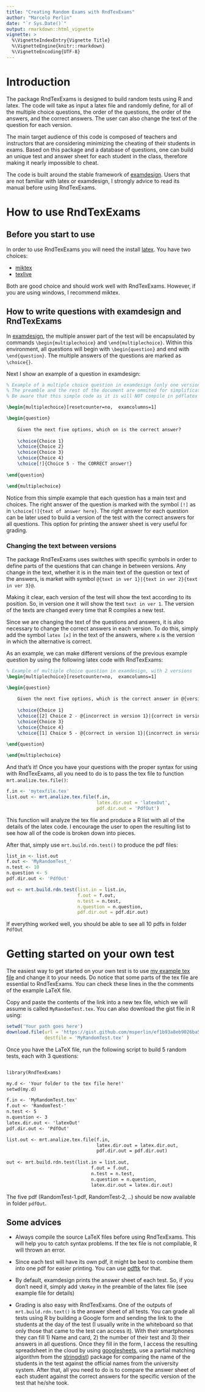 ---
title: "Creating Random Exams with RndTexExams"
author: "Marcelo Perlin"
date: "`r Sys.Date()`"
output: rmarkdown::html_vignette
vignette: >
  %\VignetteIndexEntry{Vignette Title}
  %\VignetteEngine{knitr::rmarkdown}
  %\VignetteEncoding{UTF-8}
---

# Introduction

The package RndTexExams is designed to build random tests using R and latex. The code will take as input a latex file and  randomly define, for all of the multiple choice questions, the order of the questions, the order of the answers, and the correct answers. The user can also change the text of the question for each version.

The main target audience of this code is composed of teachers and instructors that are considering minimizing the cheating of their students in exams. Based on this package and a database of questions, one can build an unique test and answer sheet for each student in the class, therefore making it nearly impossible to cheat. 

The code is built around the stable framework of [examdesign](https://www.ctan.org/tex-archive/macros/latex/contrib/examdesign). Users that are not familiar with latex or examdesign, I strongly advice to read its manual before using RndTexExams. 

# How to use RndTexExams

## Before you start to use

In order to use RndTexExams you will need the install [latex](https://www.latex-project.org/). You have two choices: 

* [miktex](http://miktex.org/) 
* [texlive](https://www.tug.org/texlive/)

Both are good choice and should work well with RndTexExams. However, if you are using windows, I recommend miktex. 

## How to write questions with examdesign and RndTexExams

In [examdesign](https://www.ctan.org/tex-archive/macros/latex/contrib/examdesign), the multiple answer part of the test will be encapsulated by commands `\begin{multiplechoice}` and `\end{multiplechoice}`. Within this environment, all questions will begin with `\begin{question}` and end with `\end{question}`. The multiple answers of the questions are marked as `\choice{}`. 

Next I show an example of a question in examdesign:

```latex
% Example of a multiple choice question in examdesign (only one version)
% The preamble and the rest of the document are ommited for simplification. 
% Be aware that this simple code as it is will NOT compile in pdflatex

\begin{multiplechoice}[resetcounter=no,  examcolumns=1]

\begin{question}
	
	Given the next five options, which on is the correct answer?
	
	\choice{Choice 1}
	\choice{Choice 2}
	\choice{Choice 3}
	\choice{Choice 4}
	\choice[!]{Choice 5 - The CORRECT answer!}
	
\end{question} 

\end{multiplechoice}

```

Notice from this simple example that each question has a main text and choices. The right answer of the question is marked with the symbol `[!]` as  in `\choice[!]{text of answer here}`. The right answer for each question can be later used to build a version of the test with the correct answers for all questions. This option for printing the answer sheet is very useful for grading.

### Changing the text between versions

The package RndTexExams uses switches with specific symbols in order to define parts of the questions that can change in between versions. Any change in the text, whether it is in the main text of the question or text of the answers, is market with symbol ` @{text in ver 1}|{text in ver 2}{text in ver 3}@`. 

Making it clear, each version of the test will show the text according to its position. So, in version one it will show the text `text in ver 1`. The version of the texts are changed every time that R compiles a new test.

Since we are changing the text of the questions and answers, it is also necessary to change the correct answers in each version. To do this, simply add the symbol ```latex [x]``` in the text of the answers, where ```x``` is the version in which the alternative is correct.

As an example, we can make different versions of the previous example question by using the following latex code with RndTexExams:

```latex
% Example of multiple choice question in examdesign, with 2 versions
\begin{multiplechoice}[resetcounter=no,  examcolumns=1]

\begin{question}
	
	Given the next five options, which is the correct answer in @{version 1}|{version 2}@?
	
	\choice{Choice 1}
	\choice{[2] Choice 2 - @{incorrect in version 1}|{correct in versin 2}@ }
	\choice{Choice 3}
	\choice{Choice 4}
	\choice{[1] Choice 5 - @{correct in version 1}|{incorrect in version 2}@ answer!}
	
\end{question} 

\end{multiplechoice}

```

And that's it! Once you have your questions with the proper syntax for using with RndTexExams, all you need to do is to pass the tex file to function `mrt.analize.tex.file()`:

```{r eval=FALSE}
f.in <- 'mytexfile.tex'
list.out <- mrt.analize.tex.file(f.in,
                                 latex.dir.out = 'latexOut',
                                 pdf.dir.out = 'PdfOut') 
```

This function will analyze the tex file and produce a R list with all of the details of the latex code. I encourage the user to open the resulting list to see how all of the code is broken down into pieces. 

After that, simply use `mrt.build.rdn.test()` to produce the pdf files:

```{r eval=FALSE}

list_in <- list.out
f.out <- 'MyRandomTest_'
n.test <- 10
n.question <- 5
pdf.dir.out <- 'PdfOut'

out <- mrt.build.rdn.test(list.in = list.in,
                          f.out = f.out,
                          n.test = n.test,
                          n.question = n.question,
                          pdf.dir.out = pdf.dir.out) 
```

If everything worked well, you should be able to see all 10 pdfs in folder `PdfOut`

# Getting started on your own test

The easiest way to get started on your own test is to use [my example tex file](https://gist.github.com/msperlin/ef1b93a8eb9026ba5e9a) and change it to your needs. Do notice that some parts of the tex file are essential to RndTexExams. You can check these lines in the the comments of the example LaTeX file.

Copy and paste the contents of the link into a new tex file, which we will assume is called `MyRandomTest.tex`. You can also download the gist file in R using:


```R
setwd('Your path goes here')
download.file(url = 'https://gist.github.com/msperlin/ef1b93a8eb9026ba5e9a/raw/MyRandomTest.tex',
              destfile = 'MyRandomTest.tex' )
```

Once you have the LaTeX file, run the following script to build 5 random tests, each with 3 questions:

```latex 

library(RndTexExams)

my.d <- 'Your folder to the tex file here!'
setwd(my.d)

f.in <- 'MyRandomTest.tex'
f.out <- 'RandomTest-'
n.test <- 5
n.question <- 3
latex.dir.out <- 'latexOut'
pdf.dir.out <- 'PdfOut'

list.out <- mrt.analize.tex.file(f.in,
                                 latex.dir.out = latex.dir.out,
                                 pdf.dir.out = pdf.dir.out)
                                 
out <- mrt.build.rdn.test(list.in = list.out,
                               f.out = f.out,
                               n.test = n.test,
                               n.question = n.question,
                               latex.dir.out = latex.dir.out)                                 
```

The five pdf (RandomTest-1.pdf, RandomTest-2, ..) should be now available in folder `pdfOut`.


## Some advices

* Always compile the source LaTeX files before using RndTexExams. This will help you to catch syntax problems. If the tex file is not compilable, R will thrown an error.

* Since each test will have its own pdf, it might be best to combine them into one pdf for easier printing. You can use [pdftk](https://www.pdflabs.com/tools/pdftk-the-pdf-toolkit/) for that.

* By default, examdesign prints the answer sheet of each test. So, if you don't need it, simply add `\NoKey` in the preamble of the latex file (see example file for details)

* Grading is also easy with RndTexExams. One of the outputs of `mrt.build.rdn.text()` is the answer sheet of all tests. You can grade all tests using R by building a Google form  and sending the link to the students at the day of the test (I usually write in the whiteboard so that only those that came to the test can access it).  With their smartphones they can fill 1) Name and card, 2) the number of their test and 3) their answers in all questions. Once they fill in the form, I access the resulting spreadsheet in the cloud by using [googlesheets](https://github.com/jennybc/googlesheets), use a partial matching algorithm from the [stringdist](https://cran.r-project.org/package=stringdist)) package for comparing the name of the students in the test against the official names from the university system. After that, all you need to do is to compare the answer sheet  of each student against the correct answers for the specific version of the test that he/she took.  

